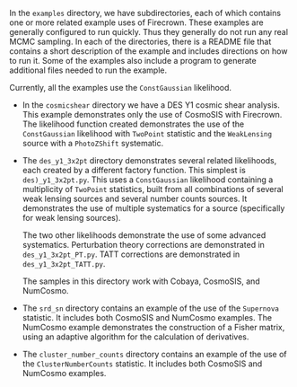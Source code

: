 In the `examples` directory, we have subdirectories, each of which contains one or more related example uses of Firecrown.
These examples are generally configured to run quickly.
Thus they generally do not run any real MCMC sampling.
In each of the directories, there is a README file that contains a short description of the example and includes directions on how to run it.
Some of the examples also include a program to generate additional files needed to run the example.

Currently, all the examples use the `ConstGaussian` likelihood.

* In the `cosmicshear` directory we have a DES Y1 cosmic shear analysis.
  This example demonstrates only the use of CosmoSIS with Firecrown.
  The likelihood function created demonstrates the use of the `ConstGaussian` likelihood with `TwoPoint` statistic and the `WeakLensing` source with a `PhotoZShift` systematic.

* The `des_y1_3x2pt` directory demonstrates several related likelihoods, each created by a different factory function.
  This simplest is `des)_y1_3x2pt.py`.
  This uses a `ConstGaussian` likelihood containing a multiplicity of `TwoPoint` statistics, built from all combinations of several weak lensing sources and several number counts sources.
  It demonstrates the use of multiple systematics for a source (specifically for weak lensing sources).

  The two other likelihoods demonstrate the use of some advanced systematics.
  Perturbation theory corrections are demonstrated in `des_y1_3x2pt_PT.py`.
  TATT corrections are demonstrated in `des_y1_3x2pt_TATT.py`.

  The samples in this directory work with Cobaya, CosmoSIS, and NumCosmo.

* The `srd_sn` directory contains an example of the use of the `Supernova` statistic.
  It includes both CosmoSIS and NumCosmo examples.
  The NumCosmo example demonstrates the construction of a Fisher matrix, using an adaptive algorithm for the calculation of derivatives.

* The `cluster_number_counts` directory contains an example of the use of the `ClusterNumberCounts` statistic.
  It includes both CosmoSIS and NumCosmo examples.
